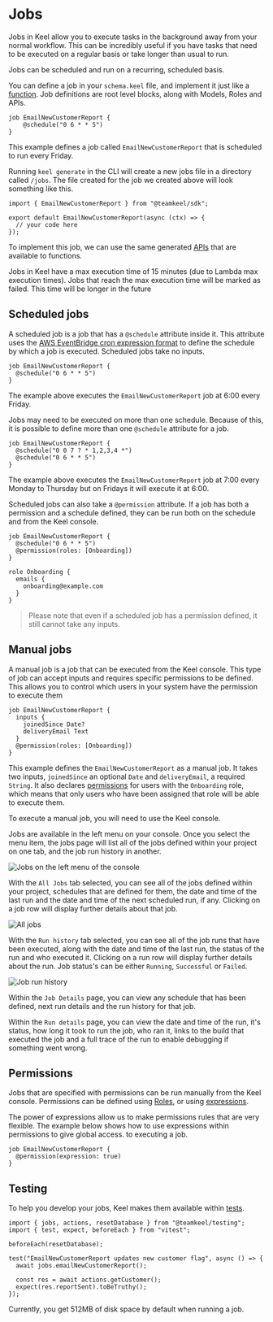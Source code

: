# Jobs

Jobs in Keel allow you to execute tasks in the background away from your normal workflow.
This can be incredibly useful if you have tasks that need to be executed on a regular basis or take longer than usual to run.

Jobs can be scheduled and run on a recurring, scheduled basis.

You can define a job in your `schema.keel` file, and implement it just like a [function](/functions). Job definitions are root level blocks, along with Models, Roles and APIs.

```keel filename="schema.keel"
job EmailNewCustomerReport {
    @schedule("0 6 * * 5")
}
```

This example defines a job called `EmailNewCustomerReport` that is scheduled to run every Friday.


Running `keel generate` in the CLI will create a new jobs file in a directory called `/jobs`. The file created for the job we created above will look something like this.

```tsx filename="jobs/emailNewCustomerReport.ts"
import { EmailNewCustomerReport } from "@teamkeel/sdk";

export default EmailNewCustomerReport(async (ctx) => {
  // your code here
});
```

To implement this job, we can use the same generated [APIs](/functions/sdk) that are available to functions.


<Callout type="info" emoji="ℹ️">
  Jobs in Keel have a max execution time of 15 minutes (due to Lambda max execution times). Jobs that reach the max execution time will be marked as failed. This time will be longer in the future
</Callout>


## Scheduled jobs

A scheduled job is a job that has a `@schedule` attribute inside it. This attribute uses the [AWS EventBridge cron expression format](https://docs.aws.amazon.com/eventbridge/latest/userguide/eb-cron-expressions.html) to define the
schedule by which a job is executed. Scheduled jobs take no inputs.

```keel filename="schema.keel"
job EmailNewCustomerReport {
  @schedule("0 6 * * 5")
}
```

The example above executes the `EmailNewCustomerReport` job at 6:00 every Friday.

Jobs may need to be executed on more than one schedule. Because of this, it is possible to define more than one `@schedule` attribute for a job.

```keel filename="schema.keel"
job EmailNewCustomerReport {
  @schedule("0 0 7 ? * 1,2,3,4 *")
  @schedule("0 6 * * 5")
}
```

The example above executes the `EmailNewCustomerReport` job at 7:00 every Monday to Thursday but on Fridays it will execute it at 6:00.

Scheduled jobs can also take a `@permission` attribute. If a job has both a permission and a schedule defined, they can be run both on the schedule and from the Keel console.

```keel filename="schema.keel"
job EmailNewCustomerReport {
  @schedule("0 6 * * 5")
  @permission(roles: [Onboarding])
}

role Onboarding {
  emails {
    onboarding@example.com
  }
}
```

> Please note that even if a scheduled job has a permission defined, it still cannot take any inputs.

## Manual jobs

A manual job is a job that can be executed from the Keel console. This type of job can accept inputs and requires specific permissions to be defined. This allows you to control which users in your system have the permission to execute them

```keel filename="schema.keel"
job EmailNewCustomerReport {
  inputs {
    joinedSince Date?
    deliveryEmail Text
  }
  @permission(roles: [Onboarding])
}
```
This example defines the `EmailNewCustomerReport` as a manual job. It takes two inputs, `joinedSince` an optional `Date` and `deliveryEmail`, a required `String`.
It also declares [permissions](/permissions) for users with the `Onboarding` role, which means that only users who have been assigned that role will be able to execute them.

To execute a manual job, you will need to use the Keel console.

Jobs are available in the left menu on your console. Once you select the menu item, the jobs page will list all of the jobs defined within your project on one tab, and the job run history in another.

![Jobs on the left menu of the console](/jobs-sidebar.png)

With the `All Jobs` tab selected, you can see all of the jobs defined within your project, schedules that are defined for them, the date and time of the last run and the date and time of the next scheduled run, if any.
Clicking on a job row will display further details about that job.

![All jobs](/all-jobs.png)

With the `Run history` tab selected, you can see all of the job runs that have been executed, along with the date and time of the last run, the status of the run and who executed it. Clicking
on a run row will display further details about the run. Job status's can be either `Running`, `Successful` or `Failed`.

![Job run history](/run-history.png)

Within the `Job Details` page, you can view any schedule that has been defined, next run details and the run history for that job.

Within the `Run details` page, you can view the date and time of the run, it's status, how long it took to run the job, who ran it, links to the build that executed the job and a full trace of the run to enable debugging if something went wrong.

## Permissions

Jobs that are specified with permissions can be run manually from the Keel console. Permissions can be defined using [Roles](/permissions#roles), or using [expressions](/permissions#expressions).

The power of expressions allow us to make permissions rules that are very flexible. The example below shows how to use expressions within permissions to give global access.
to executing a job.

```keel filename="schema.keel"
job EmailNewCustomerReport {
  @permission(expression: true)
}
```

## Testing

To help you develop your jobs, Keel makes them available within [tests](/testing).

```tsx filename="jobs/email-new-customer-report.test.ts"
import { jobs, actions, resetDatabase } from "@teamkeel/testing";
import { test, expect, beforeEach } from "vitest";

beforeEach(resetDatabase);

test("EmailNewCustomerReport updates new customer flag", async () => {
  await jobs.emailNewCustomerReport();

  const res = await actions.getCustomer();
  expect(res.reportSent).toBeTruthy();
});
```

<Callout type="info" emoji="ℹ️">
  Currently, you get 512MB of disk space by default when running a job.
</Callout>
